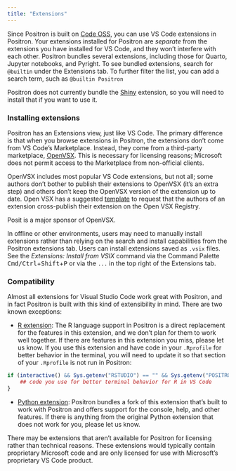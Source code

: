 ```yaml
---
title: "Extensions"
---
```


Since Positron is built on [Code OSS](https://github.com/microsoft/vscode), you can use VS Code extensions in Positron. Your extensions installed for Positron are _separate_ from the extensions you have installed for VS Code, and they won't interfere with each other. Positron bundles several extensions, including those for Quarto, Jupyter notebooks, and Pyright. To see bundled extensions, search for `@builtin` under the Extensions tab. To further filter the list, you can add a search term, such as `@builtin Positron`

:::{.callout-note}
Positron does not currently bundle the [Shiny](https://open-vsx.org/extension/posit/shiny) extension, so you will need to install that if you want to use it.
:::

### Installing extensions

Positron has an Extensions view, just like VS Code. The primary difference is that when you browse extensions in Positron, the extensions don't come from VS Code's Marketplace. Instead, they come from a third-party marketplace, [OpenVSX](https://open-vsx.org/). This is necessary for licensing reasons; Microsoft does not permit access to the Marketplace from non-official clients. 

OpenVSX includes most popular VS Code extensions, but not all; some authors don't bother to publish their extensions to OpenVSX (it's an extra step) and others don't keep the OpenVSX version of the extension up to date. Open VSX has a suggested [template](https://github.com/open-vsx/publish-extensions/blob/master/docs/external_contribution_request.md) to request that the authors of an extension cross-publish their extension on the Open VSX Registry.

<!-- vale Posit.Contractions = NO -->
Posit is a major sponsor of OpenVSX.
<!-- vale Posit.Contractions = YES -->

In offline or other environments, users may need to manually install extensions rather than relying on the search and install capabilities from the Positron extensions tab. Users can install extensions saved as `.vsix` files. See the *Extensions: Install from VSIX* command via the Command Palette <kbd>Cmd/Ctrl</kbd>+<kbd>Shift</kbd>+<kbd>P</kbd> or via the `...` in the top right of the Extensions tab.

### Compatibility

Almost all extensions for Visual Studio Code work great with Positron, and in fact Positron is built with this kind of extensibility in mind. There are two known exceptions:

-   [R extension](https://marketplace.visualstudio.com/items?itemName=REditorSupport.r): The R language support in Positron is a direct replacement for the features in this extension, and we don't plan for them to work well together. If there are features in this extension you miss, please let us know. If you use this extension and have code in your `.Rprofile` for better behavior in the terminal, you will need to update it so that section of your `.Rprofile` is not run in Positron:

```r
if (interactive() && Sys.getenv("RSTUDIO") == "" && Sys.getenv("POSITRON") == "") {
    ## code you use for better terminal behavior for R in VS Code
}
```

-   [Python extension](https://marketplace.visualstudio.com/items?itemName=ms-python.python): Positron bundles a fork of this extension that's built to work with Positron and offers support for the console, help, and other features. If there is anything from the original Python extension that does not work for you, please let us know.

There may be extensions that aren't available for Positron for licensing rather than technical reasons. These extensions would typically contain proprietary Microsoft code and are only licensed for use with Microsoft's proprietary VS Code product.
